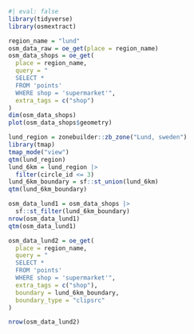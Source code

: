 

```r
#| eval: false
library(tidyverse)
library(osmextract)

region_name = "lund"
osm_data_raw = oe_get(place = region_name)
osm_data_shops = oe_get(
  place = region_name,
  query = "
  SELECT * 
  FROM 'points' 
  WHERE shop = 'supermarket'",
  extra_tags = c("shop")
)
dim(osm_data_shops)
plot(osm_data_shops$geometry)

lund_region = zonebuilder::zb_zone("Lund, sweden")
library(tmap)
tmap_mode("view")
qtm(lund_region)
lund_6km = lund_region |>
  filter(circle_id <= 3)
lund_6km_boundary = sf::st_union(lund_6km)
qtm(lund_6km_boundary)

osm_data_lund1 = osm_data_shops |>
  sf::st_filter(lund_6km_boundary)
nrow(osm_data_lund1)
qtm(osm_data_lund1)

osm_data_lund2 = oe_get(
  place = region_name,
  query = "
  SELECT * 
  FROM 'points' 
  WHERE shop = 'supermarket'",
  extra_tags = c("shop"),
  boundary = lund_6km_boundary,
  boundary_type = "clipsrc"
)

nrow(osm_data_lund2)
```

